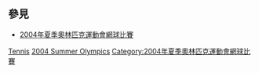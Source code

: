 
== 參見 ==
* [[2004年夏季奧林匹克運動會網球比賽|2004年夏季奧林匹克運動會網球比賽]]

[[Category:2004年夏季奧林匹克運動會運動員|Tennis]]
[[Category:各年夏季奧林匹克運動會網球運動員|2004 Summer Olympics]]
[[Category:2004年夏季奧林匹克運動會網球比賽|Category:2004年夏季奧林匹克運動會網球比賽]]
